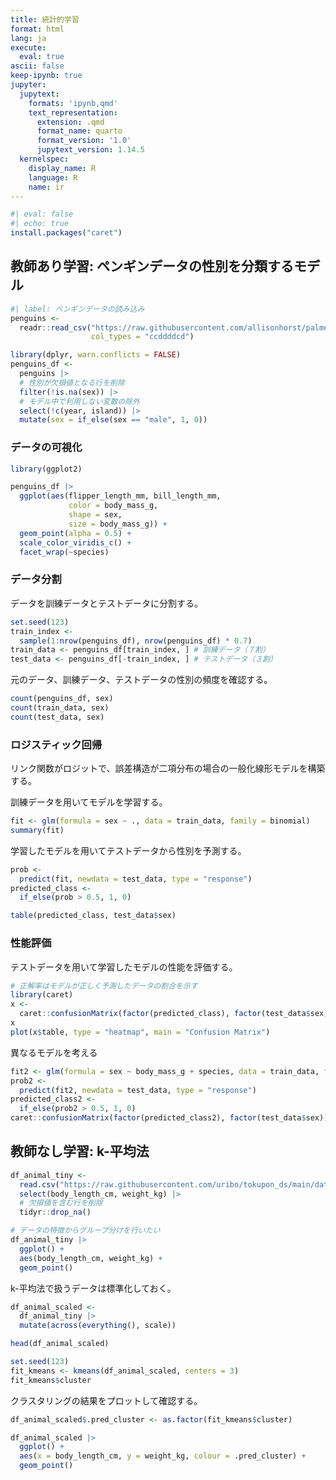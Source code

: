 ```yaml
---
title: 統計的学習
format: html
lang: ja
execute: 
  eval: true
ascii: false
keep-ipynb: true
jupyter:
  jupytext:
    formats: 'ipynb,qmd'
    text_representation:
      extension: .qmd
      format_name: quarto
      format_version: '1.0'
      jupytext_version: 1.14.5
  kernelspec:
    display_name: R
    language: R
    name: ir
---
```


```r
#| eval: false
#| echo: true
install.packages("caret")
```


## 教師あり学習: ペンギンデータの性別を分類するモデル

```r
#| label: ペンギンデータの読み込み
penguins <- 
  readr::read_csv("https://raw.githubusercontent.com/allisonhorst/palmerpenguins/main/inst/extdata/penguins.csv",
                  col_types = "ccddddcd")
```

```r
library(dplyr, warn.conflicts = FALSE)
penguins_df <- 
  penguins |> 
  # 性別が欠損値となる行を削除
  filter(!is.na(sex)) |> 
  # モデル中で利用しない変数の除外
  select(!c(year, island)) |> 
  mutate(sex = if_else(sex == "male", 1, 0))
```

### データの可視化

```r
library(ggplot2)

penguins_df |> 
  ggplot(aes(flipper_length_mm, bill_length_mm, 
             color = body_mass_g, 
             shape = sex,
             size = body_mass_g)) +
  geom_point(alpha = 0.5) +
  scale_color_viridis_c() +
  facet_wrap(~species)
```

### データ分割


データを訓練データとテストデータに分割する。

```r
set.seed(123)
train_index <- 
  sample(1:nrow(penguins_df), nrow(penguins_df) * 0.7)
train_data <- penguins_df[train_index, ] # 訓練データ（７割）
test_data <- penguins_df[-train_index, ] # テストデータ（３割）
```

元のデータ、訓練データ、テストデータの性別の頻度を確認する。

```r
count(penguins_df, sex)
count(train_data, sex)
count(test_data, sex)
```

### ロジスティック回帰

リンク関数がロジットで、誤差構造が二項分布の場合の一般化線形モデルを構築する。

訓練データを用いてモデルを学習する。

```r
fit <- glm(formula = sex ~ ., data = train_data, family = binomial)
summary(fit)
```

学習したモデルを用いてテストデータから性別を予測する。

```r
prob <- 
  predict(fit, newdata = test_data, type = "response")
predicted_class <- 
  if_else(prob > 0.5, 1, 0)

table(predicted_class, test_data$sex)
```


### 性能評価

テストデータを用いて学習したモデルの性能を評価する。

```r
# 正解率はモデルが正しく予測したデータの割合を示す
library(caret)
x <- 
  caret::confusionMatrix(factor(predicted_class), factor(test_data$sex))
x
plot(x$table, type = "heatmap", main = "Confusion Matrix")
```

異なるモデルを考える

```r
fit2 <- glm(formula = sex ~ body_mass_g + species, data = train_data, family = binomial)
prob2 <- 
  predict(fit2, newdata = test_data, type = "response")
predicted_class2 <- 
  if_else(prob2 > 0.5, 1, 0)
caret::confusionMatrix(factor(predicted_class2), factor(test_data$sex))

```


## 教師なし学習: k-平均法

```r
df_animal_tiny <-
  read.csv("https://raw.githubusercontent.com/uribo/tokupon_ds/main/data-raw/tokushima_zoo_animals22.csv") |> 
  select(body_length_cm, weight_kg) |> 
  # 欠損値を含む行を削除
  tidyr::drop_na()
```

```r
# データの特徴からグループ分けを行いたい
df_animal_tiny |> 
  ggplot() +
  aes(body_length_cm, weight_kg) +
  geom_point()
```

k-平均法で扱うデータは標準化しておく。

```r
df_animal_scaled <- 
  df_animal_tiny |> 
  mutate(across(everything(), scale))

head(df_animal_scaled)
```


```r
set.seed(123)
fit_kmeans <- kmeans(df_animal_scaled, centers = 3)
fit_kmeans$cluster
```

クラスタリングの結果をプロットして確認する。

```r
df_animal_scaled$.pred_cluster <- as.factor(fit_kmeans$cluster)

df_animal_scaled |>
  ggplot() +
  aes(x = body_length_cm, y = weight_kg, colour = .pred_cluster) +
  geom_point()
```
